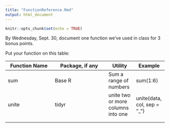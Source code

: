 ```yaml
---
title: "FunctionReference.Rmd"
output: html_document
---
```


```r
knitr::opts_chunk$set(echo = TRUE)
```
By Wednesday, Sept. 30, document one function we've used in class for 3 bonus points.

Put your function on this table:

| Function Name | Package, if any | Utility | Example |
|---------------|-----------------|---------|----------|
| sum     | Base R    | Sum a range of numbers | sum(1:6) | 
| unite | tidyr | unite two or more columns into one | unite(data, col, sep = "_")
|
|